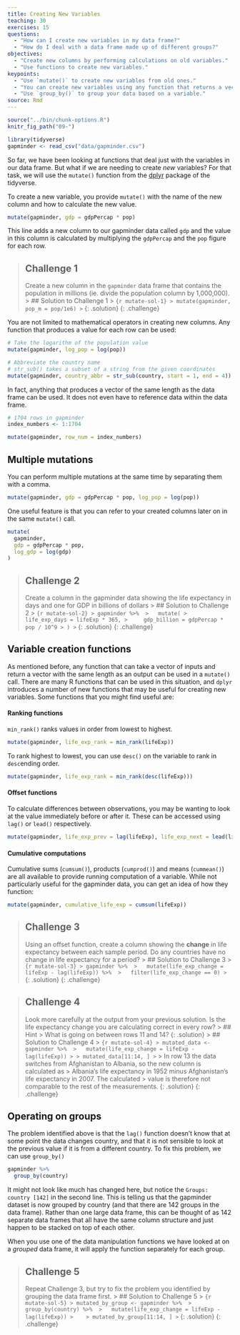 ```yaml
---
title: Creating New Variables
teaching: 30
exercises: 15
questions:
  - "How can I create new variables in my data frame?"
  - "How do I deal with a data frame made up of different groups?"
objectives:
  - "Create new columns by performing calculations on old variables."
  - "Use functions to create new variables."
keypoints:
  - "Use `mutate()` to create new variables from old ones."
  - "You can create new variables using any function that returns a vector of the same length as the data frame."
  - "Use `group_by()` to group your data based on a variable."
source: Rmd
---
```


```r
source("../bin/chunk-options.R")
knitr_fig_path("09-")

library(tidyverse)
gapminder <- read_csv("data/gapminder.csv")
```

So far, we have been looking at functions that deal just with the variables in our data frame. But
what if we are needing to create *new* variables? For that task, we will use the `mutate()` function
from the [dplyr](https://dplyr.tidyverse.org) package of the tidyverse.

To create a new variable, you provide `mutate()` with the name of the new column and how to calculate
the new value.

```r
mutate(gapminder, gdp = gdpPercap * pop)
```

This line adds a new column to our gapminder data called `gdp` and the value in this column is 
calculated by multiplying the `gdpPercap` and the `pop` figure for each row.

> ## Challenge 1
> Create a new column in the `gapminder` data frame that contains the population in millions (ie.
> divide the population column by 1,000,000).
> > ## Solution to Challenge 1
> > ```{r mutate-sol-1}
> > mutate(gapminder, pop_m = pop/1e6)
> > ```
> {: .solution}
{: .challenge}

You are not limited to mathematical operators in creating new columns. Any function that produces a
value for each row can be used:

```r
# Take the logarithm of the population value
mutate(gapminder, log_pop = log(pop))

# Abbreviate the country name
# str_sub() takes a subset of a string from the given coordinates
mutate(gapminder, country_abbr = str_sub(country, start = 1, end = 4))
```

In fact, anything that produces a vector of the same length as the data frame can be used. It does 
not even have to reference data within the data frame.

```r
# 1704 rows in gapminder
index_numbers <- 1:1704

mutate(gapminder, row_num = index_numbers)
```


## Multiple mutations
You can perform multiple mutations at the same time by separating them with a comma.

```r
mutate(gapminder, gdp = gdpPercap * pop, log_pop = log(pop))
```

One useful feature is that you can refer to your created columns later on in the same
`mutate()` call.

```r
mutate(
  gapminder,
  gdp = gdpPercap * pop,
  log_gdp = log(gdp)
)
```

> ## Challenge 2
> Create a column in the gapminder data showing the life expectancy in days and one for GDP in billions
> of dollars
> > ## Solution to Challenge 2
> > ``` {r mutate-sol-2}
> > gapminder %>% 
> >   mutate(
> >     life_exp_days = lifeExp * 365,
> >     gdp_billion = gdpPercap * pop / 10^9
> > )
> > ```
> {: .solution}
{: .challenge}

## Variable creation functions
As mentioned before, any function that can take a vector of inputs and return a vector with the same 
length as an output can be used in a `mutate()` call. There are many R functions that can be used
in this situation, and `dplyr` introduces a number of new functions that may be useful for creating 
new variables. Some functions that you might find useful are:

#### Ranking functions
`min_rank()` ranks values in order from lowest to highest.
```r
mutate(gapminder, life_exp_rank = min_rank(lifeExp))
```

To rank highest to lowest, you can use `desc()` on the variable to rank in `desc`ending order.
```r
mutate(gapminder, life_exp_rank = min_rank(desc(lifeExp)))
```

#### Offset functions
To calculate differences between observations, you may be wanting to look at the value immediately
before or after it. These can be accessed using `lag()` or `lead()` respectively.
```r
mutate(gapminder, life_exp_prev = lag(lifeExp), life_exp_next = lead(lifeExp))
```

#### Cumulative computations
Cumulative sums (`cumsum()`), products (`cumprod()`) and means (`cummean()`) are all available to 
provide running computation of a variable. While not particularly useful for the gapminder data,
you can get an idea of how they function:

```r
mutate(gapminder, cumulative_life_exp = cumsum(lifeExp))
```

> ## Challenge 3
> Using an offset function, create a column showing the **change** in life expectancy between each sample period. Do any 
> countries have no change in life expectancy for a period?
> > ## Solution to Challenge 3
> > ``` {r mutate-sol-3}
> > gapminder %>% 
> >   mutate(life_exp_change = lifeExp - lag(lifeExp)) %>% 
> >   filter(life_exp_change == 0)
> > ```
> {: .solution}
{: .challenge}

> ## Challenge 4
> Look more carefully at the output from your previous solution. Is the life expectancy change you
> are calculating correct in every row? 
> > ## Hint
> > What is going on between rows 11 and 14?
> {: .solution}
> > ## Solution to Challenge 4
> > ``` {r mutate-sol-4}
> > mutated_data <- gapminder %>% 
> >   mutate(life_exp_change = lifeExp - lag(lifeExp))
> >
> > mutated_data[11:14, ]
> > ```
> > In row 13 the data switches from Afghanistan to Albania, so the new column is calculated as
> > Albania's life expectancy in 1952 minus Afghanistan's life expectancy in 2007. The calculated
> > value is therefore not comparable to the rest of the measurements.
> {: .solution}
{: .challenge}

## Operating on groups
The problem identified above is that the `lag()` function doesn't know that at some point the data 
changes country, and that it is not sensible to look at the previous value if it is from a different
country. To fix this problem, we can use `group_by()`

```r
gapminder %>% 
  group_by(country)
```

It might not look like much has changed here, but notice the `Groups:   country [142]` in the second
line. This is telling us that the gapminder dataset is now grouped by country (and that there are
142 groups in the data frame). Rather than one large data frame, this can be thought of as 142 
separate data frames that all have the same column structure and just happen to be stacked on top
of each other.

When you use one of the data manipulation functions we have looked at on a *grouped* data frame, it
will apply the function separately for each group.

> ## Challenge 5
> Repeat Challenge 3, but try to fix the problem you identified by grouping the data frame first.
> > ## Solution to Challenge 5
> > ``` {r mutate-sol-5}
> > mutated_by_group <- gapminder %>% 
> >   group_by(country) %>% 
> >   mutate(life_exp_change = lifeExp - lag(lifeExp))
> >   
> > mutated_by_group[11:14, ]
> > ```
> {: .solution}
{: .challenge}